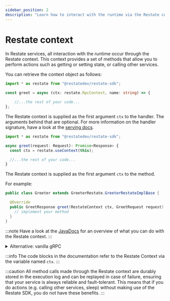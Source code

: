 ```yaml
---
sidebar_position: 2
description: "Learn how to interact with the runtime via the Restate context."
---
```



# Restate context

In Restate services, all interaction with the runtime occur through the Restate context.
This context provides a set of methods that allow you to perform actions such as getting or setting state, or
calling other services.

You can retrieve the context object as follows:

<Tabs groupId="sdk">
<TabItem value="ts" label="Typescript" default>

```typescript
import * as restate from "@restatedev/restate-sdk";

const greet = async (ctx: restate.RpcContext, name: string) => {

    //...the rest of your code...
};
```

The Restate context is supplied as the first argument `ctx` to the handler.
The arguments behind that are optional. For more information on the handler signature, have a look at the [serving docs](/services/sdk/serving).

</TabItem>
<TabItem value="ts-grpc" label="Typescript-gRPC">


```typescript
import * as restate from "@restatedev/restate-sdk";

async greet(request: Request): Promise<Response> {
  const ctx = restate.useContext(this);

  //...the rest of your code...
}
```

</TabItem>

<TabItem value="java" label="Java">

The Restate context is supplied as the first argument `ctx` to the method.

For example:

```java
public class Greeter extends GreeterRestate.GreeterRestateImplBase {

  @Override
  public GreetResponse greet(RestateContext ctx, GreetRequest request) {
    // implement your method
  }
}
```

:::note
Have a look at the [JavaDocs](https://javadoc.io/doc/dev.restate/sdk-api/latest/dev/restate/sdk/RestateContext.html) for an overview of what you can do with the Restate context.
:::

<details><summary>Alternative: vanilla gRPC</summary>

If you do not use Restate's generated protobuf code, you can access the restate context as follows

```java
import dev.restate.sdk.blocking.RestateContext;

// Inside your method:
RestateContext ctx = restateContext();
```

</details>


</TabItem>
</Tabs>


:::info
The code blocks in the documentation refer to the Restate Context via the variable named `ctx`.
:::

:::caution 
All method calls made through the Restate context are durably stored in the execution log
and can be replayed in case of failure, ensuring that your service is always reliable and fault-tolerant.
This means that if you do actions (e.g. calling other services, sleep) without making use of the Restate SDK,
you do not have these benefits.
:::